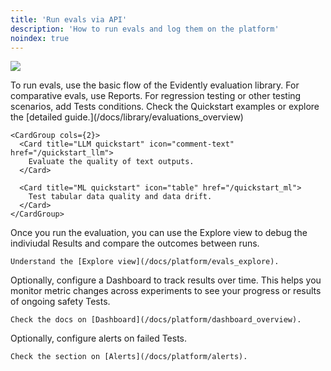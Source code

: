 ```yaml
---
title: 'Run evals via API'
description: 'How to run evals and log them on the platform'
noindex: true
---
```


![](/images/evals_flow_python.png)

<Steps>
  <Step title="Configure evaluations">
    To run evals, use the basic flow of the Evidently evaluation library. For comparative evals, use Reports. For regression testing or other testing scenarios, add Tests conditions. Check the Quickstart examples or explore the [detailed guide.](/docs/library/evaluations_overview)

    <CardGroup cols={2}>
      <Card title="LLM quickstart" icon="comment-text" href="/quickstart_llm">
        Evaluate the quality of text outputs.
      </Card>

      <Card title="ML quickstart" icon="table" href="/quickstart_ml">
        Test tabular data quality and data drift.
      </Card>
    </CardGroup>
  </Step>

  <Step title="Explore the results">
    Once you run the evaluation, you can use the Explore view to debug the indiviudal Results and compare the outcomes between runs.



    Understand the [Explore view](/docs/platform/evals_explore).
  </Step>

  <Step title="(Optional). Set up a Dashboard.">
    Optionally, configure a Dashboard to track results over time. This helps you monitor metric changes across experiments to see your progress or results of ongoing safety Tests.



    Check the docs on [Dashboard](/docs/platform/dashboard_overview).
  </Step>

  <Step title="(Optional). Configure alerts">
    Optionally, configure alerts on failed Tests.



    Check the section on [Alerts](/docs/platform/alerts).
  </Step>
</Steps>